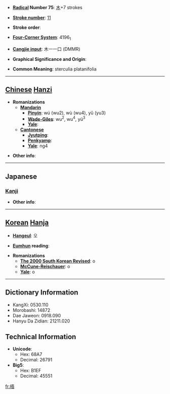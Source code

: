 * '''[[Wiktionary:Chinese radical index| Radical]] Number 75''': [[Wiktionary:Chinese radical index 木|木]]+7 strokes

* '''[[Wiktionary:Chinese total strokes index|Stroke number]]''': [[Wiktionary:Chinese total strokes index 11|11]]

* '''Stroke order''': 

* '''[[Wiktionary:Chinese four corner index|Four-Corner System]]''': 4196<sub>1</sub>

* '''[[Wiktionary:Chinese Cangjie index|Cangjie input]]''': 木一一口 (DMMR)

* '''Graphical Significance and Origin''': 

* '''Common Meaning''': sterculia platanifolia

----

== [[Chinese]] [[Hanzi]] ==

* '''Romanizations'''
** '''[[Mandarin]]'''
*** '''[[Pinyin]]''': wú (wu2), wù (wu4), yǔ (yu3)
*** '''[[Wade-Giles]]''': wu<sup>2</sup>, wu<sup>4</sup>, yü<sup>3</sup>
*** '''[[Yale]]''': 
** '''[[Cantonese]]'''
*** '''[[Jyutping]]''':
*** '''[[Penkyamp]]''': 
*** '''[[Yale]]''': ng4

* '''Other info''': 

----

==Japanese==
===[[Kanji]]===
{{kanji|on readings=[[ご]] (go)|kun readings=[[あおぎり]] (aogiri)}}

* '''Other info''':  

----

== [[Korean]] [[Hanja]] ==

* '''[[Hangeul]]''': 오

* '''[[Eumhun]] reading''': 

* '''Romanizations'''
** '''[[The 2000 South Korean Revised Romanization|The 2000 South Korean Revised]]''': o
** '''[[McCune-Reischauer]]''': o
** '''[[Yale]]''': o

----

== Dictionary Information ==

* KangXi: 0530.110
* Morobashi: 14872
* Dae Jaweon: 0918.090
* Hanyu Da Zidian: 21211.020

== Technical Information ==

* '''Unicode''':
** Hex: 68A7
** Decimal: 26791
* '''Big5''':
** Hex: B1EF
** Decimal: 45551

[[fr:梧]]